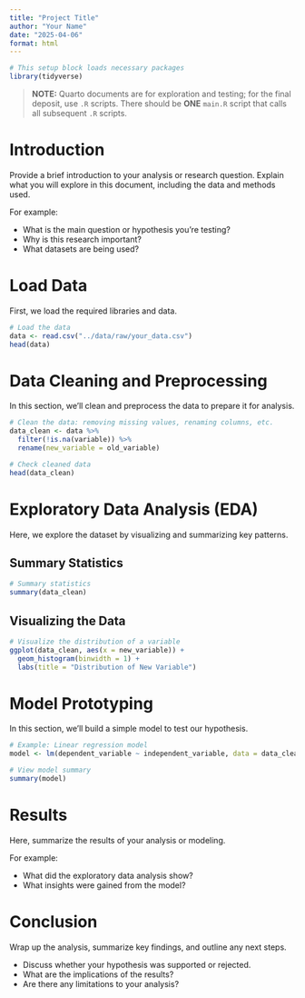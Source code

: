```yaml
---
title: "Project Title"
author: "Your Name"
date: "2025-04-06"
format: html
---
```


```r

# This setup block loads necessary packages
library(tidyverse)

```

> **NOTE:** Quarto documents are for exploration and testing; for the final deposit, use `.R` scripts. There should be **ONE** `main.R` script that calls all subsequent `.R` scripts.

# Introduction

Provide a brief introduction to your analysis or research question. Explain what you will explore in this document, including the data and methods used.

For example:

- What is the main question or hypothesis you're testing?
- Why is this research important?
- What datasets are being used?

# Load Data

First, we load the required libraries and data.

```r

# Load the data
data <- read.csv("../data/raw/your_data.csv")
head(data)

```

# Data Cleaning and Preprocessing

In this section, we'll clean and preprocess the data to prepare it for analysis.

```r

# Clean the data: removing missing values, renaming columns, etc.
data_clean <- data %>%
  filter(!is.na(variable)) %>%
  rename(new_variable = old_variable)

# Check cleaned data
head(data_clean)

```

# Exploratory Data Analysis (EDA)

Here, we explore the dataset by visualizing and summarizing key patterns.

## Summary Statistics

```r

# Summary statistics
summary(data_clean)

```

## Visualizing the Data

```r

# Visualize the distribution of a variable
ggplot(data_clean, aes(x = new_variable)) +
  geom_histogram(binwidth = 1) +
  labs(title = "Distribution of New Variable")

```

# Model Prototyping

In this section, we'll build a simple model to test our hypothesis.

```r

# Example: Linear regression model
model <- lm(dependent_variable ~ independent_variable, data = data_clean)

# View model summary
summary(model)

```

# Results

Here, summarize the results of your analysis or modeling.

For example:

- What did the exploratory data analysis show?
- What insights were gained from the model?

# Conclusion

Wrap up the analysis, summarize key findings, and outline any next steps.

- Discuss whether your hypothesis was supported or rejected.
- What are the implications of the results?
- Are there any limitations to your analysis?


